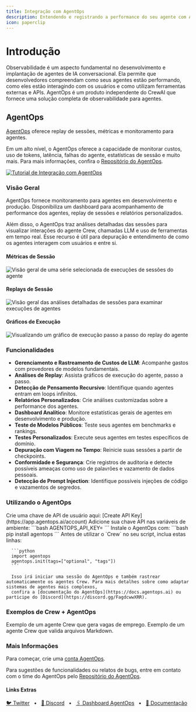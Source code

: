 ```yaml
---
title: Integração com AgentOps
description: Entendendo e registrando a performance do seu agente com AgentOps.
icon: paperclip
---
```


# Introdução

Observabilidade é um aspecto fundamental no desenvolvimento e implantação de agentes de IA conversacional. Ela permite que desenvolvedores compreendam como seus agentes estão performando, 
como eles estão interagindo com os usuários e como utilizam ferramentas externas e APIs. 
AgentOps é um produto independente do CrewAI que fornece uma solução completa de observabilidade para agentes.

## AgentOps

[AgentOps](https://agentops.ai/?=crew) oferece replay de sessões, métricas e monitoramento para agentes.

Em um alto nível, o AgentOps oferece a capacidade de monitorar custos, uso de tokens, latência, falhas do agente, estatísticas de sessão e muito mais. 
Para mais informações, confira o [Repositório do AgentOps](https://github.com/AgentOps-AI/agentops).

[![Tutorial de Integração com AgentOps](https://raw.githubusercontent.com/AgentOps-AI/agentops/refs/heads/main/docs/images/youtube-play-thumbnail.png)](https://youtu.be/t9YRRd2-wus)

### Visão Geral

AgentOps fornece monitoramento para agentes em desenvolvimento e produção. 
Disponibiliza um dashboard para acompanhamento de performance dos agentes, replay de sessões e relatórios personalizados.

Além disso, o AgentOps traz análises detalhadas das sessões para visualizar interações do agente Crew, chamadas LLM e uso de ferramentas em tempo real. 
Esse recurso é útil para depuração e entendimento de como os agentes interagem com usuários e entre si.

#### Métricas de Sessão
![Visão geral de uma série selecionada de execuções de sessões do agente](https://raw.githubusercontent.com/AgentOps-AI/agentops/refs/heads/main/docs/images/overview.png)

#### Replays de Sessão
![Visão geral das análises detalhadas de sessões para examinar execuções de agentes](https://raw.githubusercontent.com/AgentOps-AI/agentops/refs/heads/main/docs/images/session-waterfall.png)

#### Gráficos de Execução
![Visualizando um gráfico de execução passo a passo do replay do agente](https://raw.githubusercontent.com/AgentOps-AI/agentops/refs/heads/main/docs/images/session-graph.png)

### Funcionalidades

- **Gerenciamento e Rastreamento de Custos de LLM**: Acompanhe gastos com provedores de modelos fundamentais.
- **Análises de Replay**: Assista gráficos de execução do agente, passo a passo.
- **Detecção de Pensamento Recursivo**: Identifique quando agentes entram em loops infinitos.
- **Relatórios Personalizados**: Crie análises customizadas sobre a performance dos agentes.
- **Dashboard Analítico**: Monitore estatísticas gerais de agentes em desenvolvimento e produção.
- **Teste de Modelos Públicos**: Teste seus agentes em benchmarks e rankings.
- **Testes Personalizados**: Execute seus agentes em testes específicos de domínio.
- **Depuração com Viagem no Tempo**: Reinicie suas sessões a partir de checkpoints.
- **Conformidade e Segurança**: Crie registros de auditoria e detecte possíveis ameaças como uso de palavrões e vazamento de dados pessoais.
- **Detecção de Prompt Injection**: Identifique possíveis injeções de código e vazamentos de segredos.

### Utilizando o AgentOps

<Steps>
   <Step title="Crie uma Chave de API">
      Crie uma chave de API de usuário aqui: [Create API Key](https://app.agentops.ai/account)
   </Step>
   <Step title="Configure seu Ambiente">
      Adicione sua chave API nas variáveis de ambiente:
      ```bash
      AGENTOPS_API_KEY=<YOUR_AGENTOPS_API_KEY>
      ```
   </Step>
   <Step title="Instale o AgentOps">
      Instale o AgentOps com:
      ```bash
      pip install agentops
      ```
   </Step>
   <Step title="Inicialize o AgentOps">
      Antes de utilizar o `Crew` no seu script, inclua estas linhas:

      ```python
      import agentops
      agentops.init(tags=["optional", "tags"])
      ```

      Isso irá iniciar uma sessão do AgentOps e também rastrear automaticamente os agentes Crew. Para mais detalhes sobre como adaptar sistemas de agentes mais complexos, 
      confira a [documentação do AgentOps](https://docs.agentops.ai) ou participe do [Discord](https://discord.gg/FagdcwwXRR).
   </Step>
</Steps>

### Exemplos de Crew + AgentOps

<CardGroup cols={3}>
  <Card
  title="Vaga de Emprego"
  color="#F3A78B"
  href="https://github.com/AgentOps-AI/agentops/blob/main/examples/crewai/job_posting.py"
  icon="briefcase"
    iconType="solid"
  >
    Exemplo de um agente Crew que gera vagas de emprego.
  </Card>
  <Card
    title="Validador de Markdown"
    color="#F3A78B"
    href="https://github.com/AgentOps-AI/agentops/blob/main/examples/crewai/markdown_validator.py"
    icon="markdown"
      iconType="solid"
    >
         Exemplo de um agente Crew que valida arquivos Markdown.
    </Card>
</CardGroup>

### Mais Informações

Para começar, crie uma [conta AgentOps](https://agentops.ai/?=crew).

Para sugestões de funcionalidades ou relatos de bugs, entre em contato com o time do AgentOps pelo [Repositório do AgentOps](https://github.com/AgentOps-AI/agentops).

#### Links Extras

<a href="https://twitter.com/agentopsai/">🐦 Twitter</a>
<span>&nbsp;&nbsp;•&nbsp;&nbsp;</span>
<a href="https://discord.gg/FagdcwwXRR">📢 Discord</a>
<span>&nbsp;&nbsp;•&nbsp;&nbsp;</span>
<a href="https://app.agentops.ai/?=crew">🖇️ Dashboard AgentOps</a>
<span>&nbsp;&nbsp;•&nbsp;&nbsp;</span>
<a href="https://docs.agentops.ai">📙 Documentação</a>
